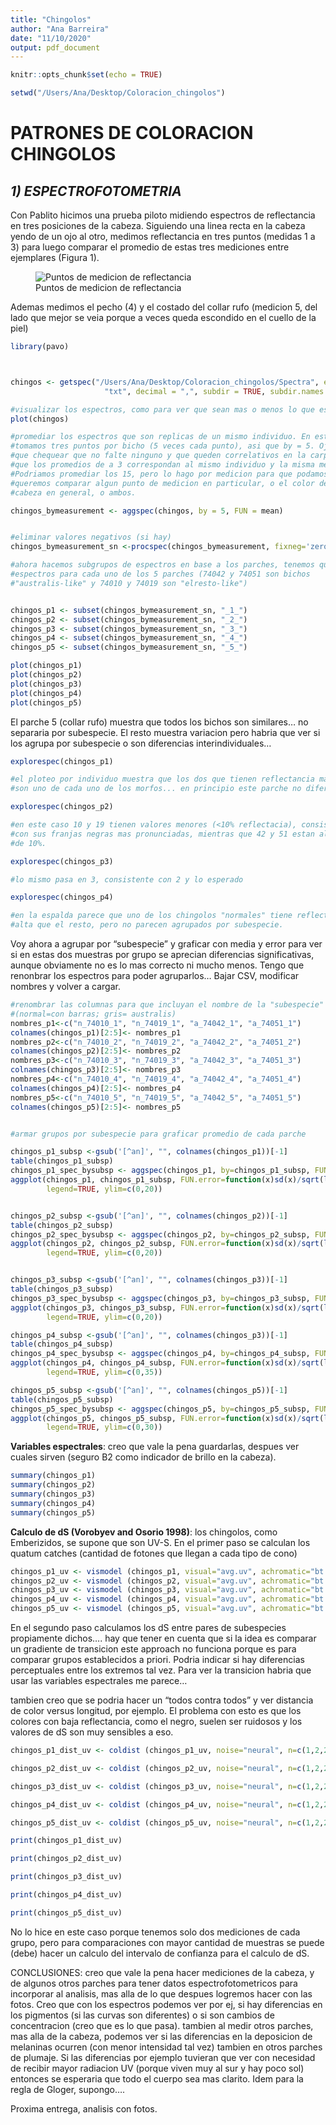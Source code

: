 ```yaml
---
title: "Chingolos"
author: "Ana Barreira"
date: "11/10/2020"
output: pdf_document
---
```


```r
knitr::opts_chunk$set(echo = TRUE)

setwd("/Users/Ana/Desktop/Coloracion_chingolos")
```

# **PATRONES DE COLORACION CHINGOLOS**

## _1) ESPECTROFOTOMETRIA_
 
Con Pablito hicimos una prueba piloto midiendo espectros de reflectancia en tres posiciones de la cabeza. Siguiendo una linea recta en la cabeza yendo de un ojo al otro, medimos reflectancia en tres puntos (medidas 1 a 3) para luego comparar el promedio de estas tres mediciones entre ejemplares (Figura 1).  

![Puntos de medicion de reflectancia](./Images/esquema-medicion-espectros-chingolos-.png)  

Ademas medimos el pecho (4) y el costado del collar rufo (medicion 5, del lado que mejor se veia porque a veces queda escondido en el cuello de la piel)


```r
library(pavo)



chingos <- getspec("/Users/Ana/Desktop/Coloracion_chingolos/Spectra", ext = 
                     "txt", decimal = ",", subdir = TRUE, subdir.names = FALSE)

#visualizar los espectros, como para ver que sean mas o menos lo que esperamos
plot(chingos)

#promediar los espectros que son replicas de un mismo individuo. En este caso 
#tomamos tres puntos por bicho (5 veces cada punto), asi que by = 5. Ojo aca hay
#que chequear que no falte ninguno y que queden correlativos en la carpeta para 
#que los promedios de a 3 correspondan al mismo individuo y la misma medicion.
#Podriamos promediar los 15, pero lo hago por medicion para que podamos ver si 
#queremos comparar algun punto de medicion en particular, o el color de la 
#cabeza en general, o ambos.

chingos_bymeasurement <- aggspec(chingos, by = 5, FUN = mean)


#eliminar valores negativos (si hay)
chingos_bymeasurement_sn <-procspec(chingos_bymeasurement, fixneg='zero')

#ahora hacemos subgrupos de espectros en base a los parches, tenemos que tener 4
#espectros para cada uno de los 5 parches (74042 y 74051 son bichos 
#"australis-like" y 74010 y 74019 son "elresto-like")


chingos_p1 <- subset(chingos_bymeasurement_sn, "_1_")
chingos_p2 <- subset(chingos_bymeasurement_sn, "_2_")
chingos_p3 <- subset(chingos_bymeasurement_sn, "_3_")
chingos_p4 <- subset(chingos_bymeasurement_sn, "_4_")
chingos_p5 <- subset(chingos_bymeasurement_sn, "_5_")

plot(chingos_p1)
plot(chingos_p2)
plot(chingos_p3)
plot(chingos_p4)
plot(chingos_p5)
```
El parche 5 (collar rufo) muestra que todos los bichos son similares... no separaria por subespecie. El resto muestra variacion pero habria que ver si los agrupa por subespecie o son diferencias interindividuales...

```r
explorespec(chingos_p1)

#el ploteo por individuo muestra que los dos que tienen reflectancia mas baja 
#son uno de cada uno de los morfos... en principio este parche no diferenciaria

explorespec(chingos_p2)

#en este caso 10 y 19 tienen valores menores (<10% reflectacia), consistentes 
#con sus franjas negras mas pronunciadas, mientras que 42 y 51 estan alrededor
#de 10%. 

explorespec(chingos_p3)

#lo mismo pasa en 3, consistente con 2 y lo esperado

explorespec(chingos_p4)

#en la espalda parece que uno de los chingolos "normales" tiene reflectancia mas
#alta que el resto, pero no parecen agrupados por subespecie.
```
Voy ahora a agrupar por "subespecie" y graficar con media y error para ver si en estas dos muestras por grupo se aprecian diferencias significativas, aunque obviamente no es lo mas correcto ni mucho menos. Tengo que renonbrar los espectros para poder agruparlos... Bajar CSV, modificar nombres y volver a cargar.

```r
#renombrar las columnas para que incluyan el nombre de la "subespecie" 
#(normal=con barras; gris= australis)
nombres_p1<-c("n_74010_1", "n_74019_1", "a_74042_1", "a_74051_1")
colnames(chingos_p1)[2:5]<- nombres_p1
nombres_p2<-c("n_74010_2", "n_74019_2", "a_74042_2", "a_74051_2")
colnames(chingos_p2)[2:5]<- nombres_p2
nombres_p3<-c("n_74010_3", "n_74019_3", "a_74042_3", "a_74051_3")
colnames(chingos_p3)[2:5]<- nombres_p3
nombres_p4<-c("n_74010_4", "n_74019_4", "a_74042_4", "a_74051_4")
colnames(chingos_p4)[2:5]<- nombres_p4
nombres_p5<-c("n_74010_5", "n_74019_5", "a_74042_5", "a_74051_5")
colnames(chingos_p5)[2:5]<- nombres_p5


#armar grupos por subespecie para graficar promedio de cada parche

chingos_p1_subsp <-gsub('[^an]', "", colnames(chingos_p1))[-1]
table(chingos_p1_subsp)
chingos_p1_spec_bysubsp <- aggspec(chingos_p1, by=chingos_p1_subsp, FUN=mean)
aggplot(chingos_p1, chingos_p1_subsp, FUN.error=function(x)sd(x)/sqrt(length(x)),
        legend=TRUE, ylim=c(0,20))


chingos_p2_subsp <-gsub('[^an]', "", colnames(chingos_p2))[-1]
table(chingos_p2_subsp)
chingos_p2_spec_bysubsp <- aggspec(chingos_p2, by=chingos_p2_subsp, FUN=mean)
aggplot(chingos_p2, chingos_p2_subsp, FUN.error=function(x)sd(x)/sqrt(length(x)),
        legend=TRUE, ylim=c(0,20))


chingos_p3_subsp <-gsub('[^an]', "", colnames(chingos_p3))[-1]
table(chingos_p3_subsp)
chingos_p3_spec_bysubsp <- aggspec(chingos_p3, by=chingos_p3_subsp, FUN=mean)
aggplot(chingos_p3, chingos_p3_subsp, FUN.error=function(x)sd(x)/sqrt(length(x)),
        legend=TRUE, ylim=c(0,20))

chingos_p4_subsp <-gsub('[^an]', "", colnames(chingos_p3))[-1]
table(chingos_p4_subsp)
chingos_p4_spec_bysubsp <- aggspec(chingos_p4, by=chingos_p4_subsp, FUN=mean)
aggplot(chingos_p4, chingos_p4_subsp, FUN.error=function(x)sd(x)/sqrt(length(x)), 
        legend=TRUE, ylim=c(0,35))

chingos_p5_subsp <-gsub('[^an]', "", colnames(chingos_p5))[-1]
table(chingos_p5_subsp)
chingos_p5_spec_bysubsp <- aggspec(chingos_p5, by=chingos_p5_subsp, FUN=mean)
aggplot(chingos_p5, chingos_p5_subsp, FUN.error=function(x)sd(x)/sqrt(length(x)), 
        legend=TRUE, ylim=c(0,30))
```

  
  **Variables espectrales**: creo que vale la pena guardarlas, despues ver cuales sirven (seguro B2 como indicador de brillo en la cabeza).

```r
summary(chingos_p1)
summary(chingos_p2)
summary(chingos_p3)
summary(chingos_p4)
summary(chingos_p5)
```

**Calculo de dS (Vorobyev and Osorio 1998)**: los chingolos, como Emberizidos, se supone que son UV-S. En el primer paso se calculan los quatum catches (cantidad de fotones que llegan a cada tipo de cono)
```r
chingos_p1_uv <- vismodel (chingos_p1, visual="avg.uv", achromatic="bt.dc", relative=FALSE, vonkries=TRUE, scale=1, bkg="ideal")
chingos_p2_uv <- vismodel (chingos_p2, visual="avg.uv", achromatic="bt.dc", relative=FALSE, vonkries=TRUE, scale=1, bkg="ideal")
chingos_p3_uv <- vismodel (chingos_p3, visual="avg.uv", achromatic="bt.dc", relative=FALSE, vonkries=TRUE, scale=1, bkg="ideal")
chingos_p4_uv <- vismodel (chingos_p4, visual="avg.uv", achromatic="bt.dc", relative=FALSE, vonkries=TRUE, scale=1, bkg="ideal")
chingos_p5_uv <- vismodel (chingos_p5, visual="avg.uv", achromatic="bt.dc", relative=FALSE, vonkries=TRUE, scale=1, bkg="ideal")

```

En el segundo paso calculamos los dS entre pares de subespecies propiamente dichos.... hay que tener en cuenta que si la idea es comparar un gradiente de transicion este approach no funciona porque es para comparar grupos establecidos a priori. Podria indicar si hay diferencias perceptuales entre los extremos tal vez. Para ver la transicion habria que usar las variables espectrales me parece...

tambien creo que se podria hacer un "todos contra todos" y ver distancia de color versus longitud, por ejemplo. El problema con esto es que los colores con baja reflectancia, como el negro, suelen ser ruidosos y los valores de dS son muy sensibles a eso. 


```r
chingos_p1_dist_uv <- coldist (chingos_p1_uv, noise="neural", n=c(1,2,2,4), weber=0.1, subset=c("a", "n"))

chingos_p2_dist_uv <- coldist (chingos_p2_uv, noise="neural", n=c(1,2,2,4), weber=0.1, subset=c("a", "n"))

chingos_p3_dist_uv <- coldist (chingos_p3_uv, noise="neural", n=c(1,2,2,4), weber=0.1, subset=c("a", "n"))

chingos_p4_dist_uv <- coldist (chingos_p4_uv, noise="neural", n=c(1,2,2,4), weber=0.1, subset=c("a", "n"))

chingos_p5_dist_uv <- coldist (chingos_p5_uv, noise="neural", n=c(1,2,2,4), weber=0.1, subset=c("a", "n"))

print(chingos_p1_dist_uv)

print(chingos_p2_dist_uv)

print(chingos_p3_dist_uv)

print(chingos_p4_dist_uv)

print(chingos_p5_dist_uv)
```

No lo hice en este caso porque tenemos solo dos mediciones de cada grupo, pero para comparaciones con mayor cantidad de muestras se puede (debe) hacer un calculo del intervalo de confianza para el calculo de dS.

CONCLUSIONES: creo que vale la pena hacer mediciones de la cabeza, y de algunos otros parches para tener datos espectrofotometricos para incorporar al analisis, mas alla de lo que despues logremos hacer con las fotos. Creo que con los espectros podemos ver por ej, si hay diferencias en los pigmentos (si las curvas son diferentes) o si son cambios de concentracion (creo que es lo que pasa). tambien al medir otros parches, mas alla de la cabeza, podemos ver si las diferencias en la deposicion de melaninas ocurren (con menor intensidad tal vez) tambien en otros parches de plumaje. Si las diferencias por ejemplo tuvieran que ver con necesidad de recibir mayor radiacion UV (porque viven muy al sur y hay poco sol) entonces se esperaria que todo el cuerpo sea mas clarito. Idem para la regla de Gloger, supongo....

Proxima entrega, analisis con fotos.